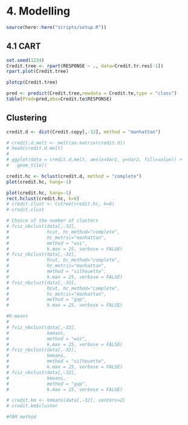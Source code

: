# 4. Modelling  

```r
source(here::here("scripts/setup.R"))
```
## 4.1 CART  

```r
set.seed(1234)
Credit.tree <- rpart(RESPONSE ~ ., data=Credit.tr.res[-1])
rpart.plot(Credit.tree)
```

```r
plotcp(Credit.tree)
```

```r
pred <- predict(Credit.tree,newdata = Credit.te,type = "class")
table(Pred=pred,obs=Credit.te$RESPONSE)
```

## Clustering  

```r
credit.d <- dist(Credit.copy[,-32], method = "manhattan")

# credit.d.melt <- melt(as.matrix(credit.d)) 
# head(credit.d.melt)
# 
# ggplot(data = credit.d.melt, aes(x=Var1, y=Var2, fill=value)) + 
#   geom_tile()

credit.hc <- hclust(credit.d, method = "complete")
plot(credit.hc, hang=-1)

plot(credit.hc, hang=-1)
rect.hclust(credit.hc, k=6)
# credit.clust <- cutree(credit.hc, k=6)
# credit.clust
```

```r
# Choice of the number of clusters
# fviz_nbclust(data[,-32],
#              hcut, hc_method="complete",
#              hc_metric="manhattan",
#              method = "wss", 
#              k.max = 25, verbose = FALSE)
# fviz_nbclust(data[,-32],
#              hcut, hc_method="complete",
#              hc_metric="manhattan",
#              method = "silhouette", 
#              k.max = 25, verbose = FALSE)
# fviz_nbclust(data[,-32],
#              hcut, hc_method="complete",
#              hc_metric="manhattan",
#              method = "gap", 
#              k.max = 25, verbose = FALSE)
```

```r
#K-means
# 
# fviz_nbclust(data[,-32],
#              kmeans,
#              method = "wss", 
#              k.max = 25, verbose = FALSE)
# fviz_nbclust(data[,-32],
#              kmeans, 
#              method = "silhouette", 
#              k.max = 25, verbose = FALSE)
# fviz_nbclust(data[,-32],
#              kmeans,
#              method = "gap", 
#              k.max = 25, verbose = FALSE)

# credit.km <- kmeans(data[,-32], centers=2)
# credit.km$cluster

#PAM method

```
